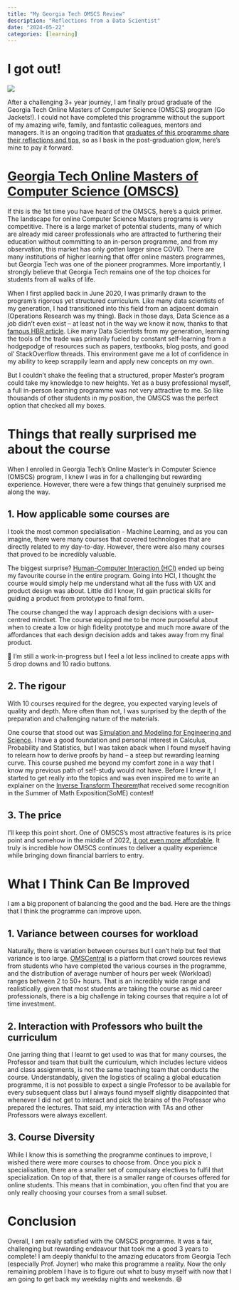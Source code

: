 ```yaml
---
title: "My Georgia Tech OMSCS Review"
description: "Reflections from a Data Scientist"
date: "2024-05-22"
categories: [learning]
---
```


# I got out!

![](./diploma.png){fig-align='center'}

After a challenging 3+ year journey, I am finally proud graduate of the Georgia Tech Online Masters of Computer Science (OMSCS) program (Go Jackets!). I could not have completed this programme without the support of my amazing wife, family, and fantastic colleagues, mentors and managers. It is an ongoing tradition that [graduates of this programme share their reflections and tips]( https://www.reddit.com/r/OMSCS/?f=flair_name%3A%22I%20GOT%20OUT%20%3Ajoyner-shocked%3A%22), so as I bask in the post-graduation glow, here's mine to pay it forward.

# [Georgia Tech Online Masters of Computer Science (OMSCS)](https://omscs.gatech.edu/) 
If this is the 1st time you have heard of the OMSCS, here's a quick primer. The landscape for online Computer Science Masters programs is very competitive. There is a large market of potential students, many of which are already mid career professionals who are attracted to furthering their education without committing to an in-person programme, and from my observation, this market has only gotten larger since COVID. There are many institutions of higher learning that offer online masters programmes, but Georgia Tech was one of the pioneer programmes. More importantly, I strongly believe that Georgia Tech remains one of the top choices for students from all walks of life.

When I first applied back in June 2020, I was primarily drawn to the program's rigorous yet structured curriculum. Like many data scientists of my generation, I had transitioned into this field from an adjacent domain (Operations Research was my thing). Back in those days, Data Science as a job didn't even exist – at least not in the way we know it now, thanks to that [famous HBR article](https://hbr.org/2012/10/data-scientist-the-sexiest-job-of-the-21st-century). Like many Data Scientists from my generation, learning the tools of the trade was primarily fueled by constant self-learning from a hodgepodge of resources such as papers, textbooks, blog posts, and good ol' StackOverflow threads. This environment gave me a lot of confidence in my ability to keep scrappily learn and apply new concepts on my own. 

But I couldn't shake the feeling that a structured, proper Master's program could take my knowledge to new heights. Yet as a busy professional myself, a full in-person learning programme was not very attractive to me. So like thousands of other students in my position, the OMSCS was the perfect option that checked all my boxes.

# Things that really surprised me about the course

When I enrolled in Georgia Tech's Online Master's in Computer Science (OMSCS) program, I knew I was in for a challenging but rewarding experience. However, there were a few things that genuinely surprised me along the way.

## 1. How applicable some courses are 

I took the most common specialisation - Machine Learning, and as you can imagine, there were many courses that covered technologies that are directly related to my day-to-day. However, there were also many courses that proved to be incredibly valuable. 

The biggest surprise? [Human-Computer Interaction (HCI)](https://omscs.gatech.edu/cs-6750-human-computer-interaction) ended up being my favourite course in the entire program.  Going into HCI, I thought the course would simply help me understand what all the fuss with UX and product design was about. Little did I know, I'd gain practical skills for guiding a product from prototype to final form. 

The course changed the way I approach design decisions with a user-centred mindset. The course equipped me to be more purposeful about when to create a low or high fidelity prototype and much more aware of the affordances that each design decision adds and takes away from my final product. 

:::{.column-margin}
🙂 I'm still a work-in-progress but I feel a lot less inclined to create apps with 5 drop downs and 10 radio buttons. 
:::

## 2. The rigour

With 10 courses required for the degree, you expected varying levels of quality and depth. More often than not, I was surprised by the depth of the preparation and challenging nature of the materials.

One course that stood out was [Simulation and Modeling for Engineering and Science](https://omscs.gatech.edu/isye-6644-simulation-and-modeling-engineering-and-science). I have a good foundation and personal interest in Calculus, Probability and Statistics, but I was taken aback when I found myself having to relearn how to derive proofs by hand – a steep but rewarding learning curve. This course pushed me beyond my comfort zone in a way that I know my previous path of self-study would not have. Before I knew it, I started to get really into the topics and was even inspired me to write an explainer on the [Inverse Transform Theorem](https://www.ddanieltan.com/posts/some2/ )that received some recognition in the Summer of Math Exposition(SoME) contest!

## 3. The price

I'll keep this point short. One of OMSCS's most attractive features is its price point and somehow in the middle of 2022, [it got even more affordable](https://www.reddit.com/r/OMSCS/comments/ugzs3g/omscs_just_became_more_affordable_announced_by/). It truly is incredible how OMSCS continues to deliver a quality experience while bringing down financial barriers to entry.

# What I Think Can Be Improved
I am a big proponent of balancing the good and the bad. Here are the things that I think the programme can improve upon.

## 1. Variance between courses for workload
Naturally, there is variation between courses but I can't help but feel that variance is too large. [OMSCentral](https://www.omscentral.com/) is a platform that crowd sources reviews from students who have completed the various courses in the programme, and the distribution of average number of hours per week (Workload) ranges between 2 to 50+ hours. That is an incredibly wide range and realistically, given that most students are taking the course as mid career professionals, there is a big challenge in taking courses that require a lot of time investment.

## 2. Interaction with Professors who built the curriculum
One jarring thing that I learnt to get used to was that for many courses, the Professor and team that built the curriculum, which includes lecture videos and class assignments, is not the same teaching team that conducts the course. Understandably, given the logistics of scaling a global education programme, it is not possible to expect a single Professor to be available for every subsequent class but I always found myself slightly disappointed that whenever I did not get to interact and pick the brains of the Professor who prepared the lectures. That said, my interaction with TAs and other Professors were always excellent.

## 3. Course Diversity
While I know this is something the programme continues to improve, I wished there were more courses to choose from. Once you pick a specialisation, there are a smaller set of compulsary electives to fulfil that specialization. On top of that, there is a smaller range of courses offered for online students. This means that in combination, you often find that you are only really choosing your courses from a small subset. 

# Conclusion
Overall, I am really satisfied with the OMSCS programme. It was a fair, challenging but rewarding endeavour that took me a good 3 years to complete! I am deeply thankful to the amazing educators from Georgia Tech (especially Prof. Joyner) who make this programme a reality. Now the only remaining problem I have is to figure out what to busy myself with now that I am going to get back my weekday nights and weekends. 😄


